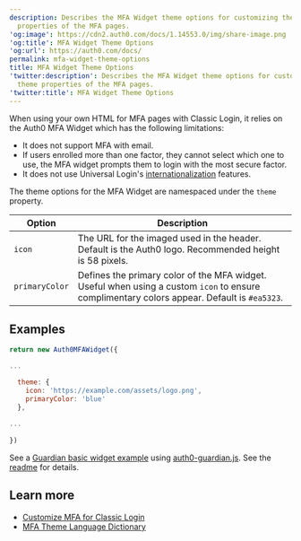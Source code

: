 ```yaml
---
description: Describes the MFA Widget theme options for customizing the theme
  properties of the MFA pages.
'og:image': https://cdn2.auth0.com/docs/1.14553.0/img/share-image.png
'og:title': MFA Widget Theme Options
'og:url': https://auth0.com/docs/
permalink: mfa-widget-theme-options
title: MFA Widget Theme Options
'twitter:description': Describes the MFA Widget theme options for customizing the
  theme properties of the MFA pages.
'twitter:title': MFA Widget Theme Options
---
```

When using your own HTML for <Tooltip tip="Multi-factor authentication (MFA): User authentication process that uses a factor in addition to username and password such as a code via SMS." cta="View Glossary" href="/glossary?term=MFA">MFA</Tooltip> pages with Classic Login, it relies on the Auth0 MFA Widget which has the following limitations:

* It does not support MFA with email.
* If users enrolled more than one factor, they cannot select which one to use, the MFA widget prompts them to login with the most secure factor.
* It does not use <Tooltip tip="Universal Login: Your application redirects to Universal Login, hosted on Auth0's Authorization Server, to verify a user's identity." cta="View Glossary" href="/glossary?term=Universal+Login">Universal Login</Tooltip>'s [internationalization](/customize/internationalization-and-localization/universal-login-internationalization) features.

The theme options for the MFA Widget are namespaced under the `theme` property.

<table class="table"><thead>
<tr>
<th>Option</th>
<th>Description</th>
</tr>
</thead>
<tbody>
<tr>
<td><code>icon</code></td>
<td>The URL for the imaged used in the header. Default is the Auth0 logo. Recommended height is 58 pixels.</td>
</tr>
<tr>
<td><code>primaryColor</code></td>
<td>Defines the primary color of the MFA widget. Useful when using a custom <code>icon</code> to ensure complimentary colors appear. Default is <code>#ea5323</code>.</td>
</tr>
</tbody>
</table>

## Examples

```js lines
return new Auth0MFAWidget({

...

  theme: {
    icon: 'https://example.com/assets/logo.png',
    primaryColor: 'blue'
  },
  
...  
  
})
```






See a [Guardian basic widget example](https://github.com/auth0/auth0-guardian.js/blob/master/example/basic_widget.html) using [auth0-guardian.js](https://github.com/auth0/auth0-guardian.js). See the [readme](https://github.com/auth0/auth0-guardian.js/tree/master/example) for details.

## Learn more

* [Customize MFA for Classic Login](/secure/multi-factor-authentication/customize-mfa/customize-mfa-classic-login)
* [MFA Theme Language Dictionary](/secure/multi-factor-authentication/customize-mfa/mfa-theme-language-dictionary)
